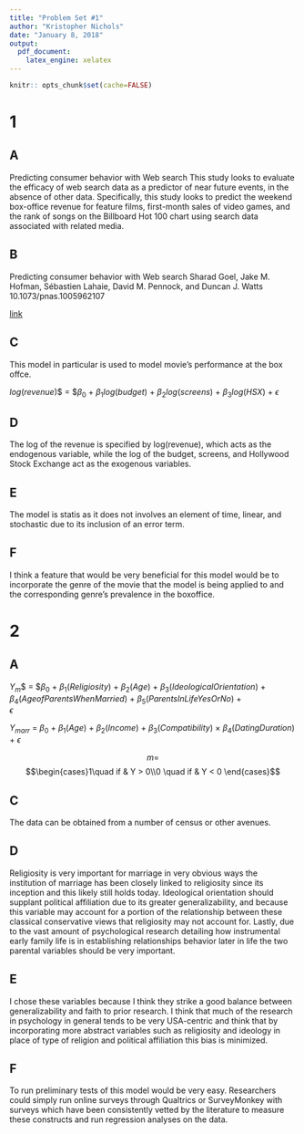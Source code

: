 ```yaml
---
title: "Problem Set #1"
author: "Kristopher Nichols"
date: "January 8, 2018"
output: 
  pdf_document: 
    latex_engine: xelatex
---
```


```r
knitr:: opts_chunk$set(cache=FALSE)
```

# 1
## A

Predicting consumer behavior with Web search
This study looks to evaluate the efficacy of web search data as a predictor of near future events, in the absence of other data. Specifically, this study looks to predict the weekend box-office revenue for feature films, first-month sales of video games, and the rank of songs on the Billboard Hot 100 chart using search data associated with related media.

## B
Predicting consumer behavior with Web search
Sharad Goel, Jake M. Hofman, Sébastien Lahaie, David M. Pennock, and Duncan J. Watts
10.1073/pnas.1005962107

[link](http://www.pnas.org/content/107/41/17486.full)

## C

This model in particular is used to model movie's performance at the box offce.

$log(revenue)$$ = $$\beta_0$ + $\beta_1log(budget)$ + $\beta_2log(screens)$ + $\beta_3log(HSX)$ + 
$\epsilon$

## D

The log of the revenue is specified by log(revenue), which acts as the endogenous variable, while the log of the budget, screens, and Hollywood Stock Exchange act as the exogenous variables. 

## E

The model is statis as it does not involves an element of time, linear, and stochastic due to its inclusion of an error term.

## F

I think a feature that would be very beneficial for this model would be to incorporate the genre of the movie  that the model is being applied to and the corresponding genre’s prevalence in the boxoffice. 

# 2

## A

$Y$$_m$$ = $$\beta_0$ + $\beta_1(Religiosity)$ + $\beta_2(Age)$ + $\beta_3(Ideological Orientation)$ + $\beta_4(Age of Parents When Married)$ + $\beta_5(ParentsInLifeYesOrNo)$ +  
$\epsilon$ 

$Y$$_m$$_a$$_r$$_r$ = $\beta_0$ + $\beta_1(Age)$ + $\beta_2(Income)$ + $\beta_3(Compatibility)$ $\times\ $$\beta_4(DatingDuration)$ + 
$\epsilon$ 

$$m = $$ $$\begin{cases}1\quad if & Y > 0\\0 \quad if & Y < 0 \end{cases}$$



## C

The data can be obtained from a number of census or other avenues.

## D

Religiosity is very important for marriage in very obvious ways the institution of marriage has been closely linked to religiosity since its inception and this likely still holds today. Ideological orientation should supplant political affiliation due to its greater generalizability, and because this variable may account for a portion of the relationship between these classical conservative views that religiosity may not account for. Lastly, due to the vast amount of psychological research detailing how instrumental early family life is in establishing relationships behavior later in life the two parental variables should be very important. 

## E

I chose these variables because I think they strike a good balance between generalizability and faith to prior research. I think that much of the research in psychology in general tends to be very USA-centric and think that by incorporating more abstract variables such as religiosity and ideology in place of type of religion and political affiliation this bias is minimized. 

## F

To run preliminary tests of this model would be very easy. Researchers could simply run online surveys through Qualtrics or SurveyMonkey with surveys which have been consistently vetted by the literature to measure these constructs and run regression analyses on the data.
